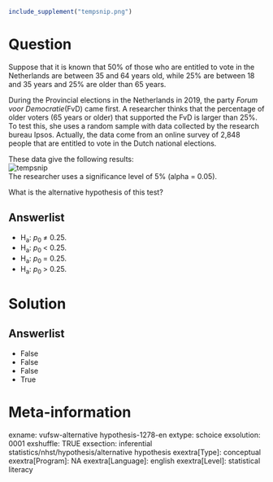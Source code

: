 ```{r, echo = FALSE, results = "hide"}
include_supplement("tempsnip.png")
```

Question
========
Suppose that it is known that 50% of those who are entitled to vote in
the Netherlands are between 35 and 64 years old, while 25% are between
18 and 35 years and 25% are older than 65 years.  
  
During the Provincial elections in the Netherlands in 2019, the party
*Forum voor Democratie*(FvD) came first. A researcher thinks that the
percentage of older voters (65 years or older) that supported the FvD is
larger than 25%. To test this, she uses a random sample with data
collected by the research bureau Ipsos. Actually, the data come from an
online survey of 2,848 people that are entitled to vote in the Dutch
national elections.  
  
These data give the following results:  
<img src="tempsnip.png" class="fr-fic fr-dii tvcss_2" alt="tempsnip" />  
The researcher uses a significance level of 5% (alpha = 0.05).  
  
What is the alternative hypothesis of this test?

Answerlist
----------
* H<sub>a</sub>: *p*<sub>0 </sub>≠ 0.25.
* H<sub>a</sub>: *p*<sub>0 </sub>&lt; 0.25.
* H<sub>a</sub>: *p*<sub>0 </sub>= 0.25.
* H<sub>a</sub>: *p*<sub>0 </sub>&gt; 0.25.

Solution
========










Answerlist
----------
* False
* False
* False
* True

Meta-information
================
exname: vufsw-alternative hypothesis-1278-en
extype: schoice
exsolution: 0001
exshuffle: TRUE
exsection: inferential statistics/nhst/hypothesis/alternative hypothesis
exextra[Type]: conceptual
exextra[Program]: NA
exextra[Language]: english
exextra[Level]: statistical literacy

